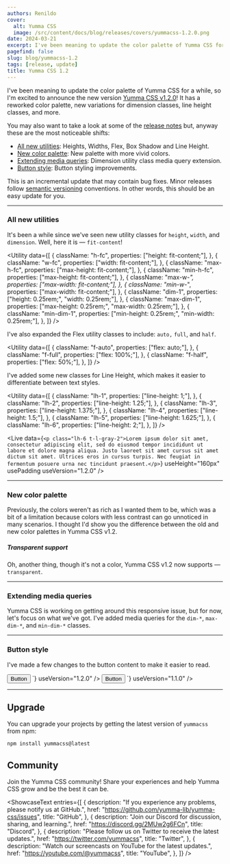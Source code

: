 ```yaml
---
authors: Renildo
cover:
  alt: Yumma CSS
  image: /src/content/docs/blog/releases/covers/yummacss-1.2.0.png
date: 2024-03-21
excerpt: I've been meaning to update the color palette of Yumma CSS for a while, so I'm excited to announce the new version [Yumma CSS v1.2.0](https://github.com/yumma-lib/yumma-css/releases/tag/v1.2.0)! It has a reworked color palette, new variations for dimension classes, line height classes, and more.
pagefind: false
slug: blog/yummacss-1.2
tags: [release, update]
title: Yumma CSS 1.2
---
```


I've been meaning to update the color palette of Yumma CSS for a while, so I'm excited to announce the new version [Yumma CSS v1.2.0](https://github.com/yumma-lib/yumma-css/releases/tag/v1.2.0)! It has a reworked color palette, new variations for dimension classes, line height classes, and more.

You may also want to take a look at some of the [release notes](https://github.com/yumma-lib/yumma-css/releases/tag/v1.2.0) but, anyway these are the most noticeable shifts:

- [All new utilities](#all-new-utilities): Heights, Widths, Flex, Box Shadow and Line Height.
- [New color palette](#new-color-palette): New palette with more vivid colors.
- [Extending media queries](#extending-media-queries): Dimension utility class media query extension.
- [Button style](#button-style): Button styling improvements.

This is an incremental update that may contain bug fixes. Minor releases follow [semantic versioning](https://docs.npmjs.com/about-semantic-versioning) conventions. In other words, this should be an easy update for you.

---

### All new utilities

It's been a while since we've seen new utility classes for `height`, `width`, and `dimension`. Well, here it is — `fit-content`!

<Utility
  data={[
    {
      className: "h-fc",
      properties: ["height: fit-content;"],
    },
    {
      className: "w-fc",
      properties: ["width: fit-content;"],
    },
    {
      className: "max-h-fc",
      properties: ["max-height: fit-content;"],
    },
    {
      className: "min-h-fc",
      properties: ["max-height: fit-content;"],
    },
    {
      className: "max-w-*",
      properties: ["max-width: fit-content;"],
    },
    {
      className: "min-w-*",
      properties: ["max-width: fit-content;"],
    },
    {
      className: "dim-1",
      properties: ["height: 0.25rem;", "width: 0.25rem;"],
    },
    {
      className: "max-dim-1",
      properties: ["max-height: 0.25rem;", "max-width: 0.25rem;"],
    },
    {
      className: "min-dim-1",
      properties: ["min-height: 0.25rem;", "min-width: 0.25rem;"],
    },
  ]}
/>

I've also expanded the Flex utility classes to include: `auto,` `full`, and `half`.

<Utility
  data={[
    {
      className: "f-auto",
      properties: ["flex: auto;"],
    },
    {
      className: "f-full",
      properties: ["flex: 100%;"],
    },
    {
      className: "f-half",
      properties: ["flex: 50%;"],
    },
  ]}
/>

I've added some new classes for Line Height, which makes it easier to differentiate between text styles.

<Utility
  data={[
    {
      className: "lh-1",
      properties: ["line-height: 1;"],
    },
    {
      className: "lh-2",
      properties: ["line-height: 1.25;"],
    },
    {
      className: "lh-3",
      properties: ["line-height: 1.375;"],
    },
    {
      className: "lh-4",
      properties: ["line-height: 1.5;"],
    },
    {
      className: "lh-5",
      properties: ["line-height: 1.625;"],
    },
    {
      className: "lh-6",
      properties: ["line-height: 2;"],
    },
  ]}
/>

<Live
  data={`<p class="lh-6 t-l-gray-2">Lorem ipsum dolor sit amet, consectetur adipiscing elit, sed do eiusmod tempor incididunt ut labore et dolore magna aliqua. Justo laoreet sit amet cursus sit amet dictum sit amet. Ultrices eros in cursus turpis. Nec feugiat in fermentum posuere urna nec tincidunt praesent.</p>`}
  useHeight="160px"
  usePadding
  useVersion="1.2.0"
/>

---

### New color palette

Previously, the colors weren't as rich as I wanted them to be, which was a bit of a limitation because colors with less contrast can go unnoticed in many scenarios. I thought I'd show you the difference between the old and new color palettes in Yumma CSS v1.2.

<Tabs>
  <TabItem value="now" label="Now">
    <Palette
      data={[
        {
          name: "Blue",
          color: "#3575dd",
        },
        {
          name: "Indigo",
          color: "#595cd9",
        },
      ]}
    />
  </TabItem>
  <TabItem value="then" label="Then">
    <Palette
      data={[
        {
          name: "Blue",
          color: "#438cca",
        },
        {
          name: "Indigo",
          color: "#595cd9",
        },
      ]}
    />
  </TabItem>
</Tabs>

##### Transparent support

Oh, another thing, though it's not a color, Yumma CSS v1.2 now supports — `transparent`.

---

### Extending media queries

Yumma CSS is working on getting around this responsive issue, but for now, let's focus on what we've got. I've added media queries for the `dim-*`, `max-dim-*`, and `min-dim-*` classes.

---

### Button style

I've made a few changes to the button content to make it easier to read.

<Tabs>
  <TabItem value="now" label="Now">
    <Live
      data={`<div class="ins h-1/1">
          <button class="btn-pink t-white">Button</button>
        </div>
      `}
      useVersion="1.2.0"
    />
  </TabItem>
  <TabItem value="then" label="Then">
    <Live
      data={`<div class="ins h-1/1">
          <button class="btn-pink t-white">Button</button>
        </div>
      `}
      useVersion="1.1.0"
    />
  </TabItem>
</Tabs>

---

## Upgrade

You can upgrade your projects by getting the latest version of `yummacss` from npm:

```bash
npm install yummacss@latest
```

## Community

Join the Yumma CSS community! Share your experiences and help Yumma CSS grow and be the best it can be.

<ShowcaseText
  entries={[
    {
      description:
        "If you experience any problems, please notify us at GitHub.",
      href: "https://github.com/yumma-lib/yumma-css/issues",
      title: "GitHub",
    },
    {
      description: "Join our Discord for discussion, sharing, and learning.",
      href: "https://discord.gg/2MUw2g6FCn",
      title: "Discord",
    },
    {
      description: "Please follow us on Twitter to receive the latest updates.",
      href: "https://twitter.com/yummacss",
      title: "Twitter",
    },
    {
      description: "Watch our screencasts on YouTube for the latest updates.",
      href: "https://youtube.com/@yummacss",
      title: "YouTube",
    },
  ]}
/>
